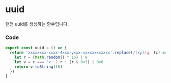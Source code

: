 
<BackTop />

# uuid

랜덤 uuid를 생성하는 함수입니다.

### Code

```ts filename="services/utils/index.ts"
export const uuid = () => {
  return 'xxxxxxxx-xxxx-4xxx-yxxx-xxxxxxxxxxxx'.replace(/[xy]/g, (c) => {
    let r = (Math.random() * 16) | 0
    let v = c === 'x' ? r : (r & 0x3) | 0x8
    return v.toString(16)
  })
}
```

<Comment />
